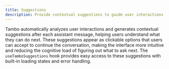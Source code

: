 ```yaml
---
title: Suggestions
description: Provide contextual suggestions to guide user interactions.
---
```


Tambo automatically analyzes user interactions and generates contextual suggestions after each assistant message, helping users understand what they can do next. These suggestions appear as clickable options that users can accept to continue the conversation, making the interface more intuitive and reducing the cognitive load of figuring out what to ask next. The `useTamboSuggestions` hook provides easy access to these suggestions with built-in loading states and error handling.


<LearnMore
  title="More about suggestions"
  description="Learn how to integrate generated suggestions into your app"
  href="/docs/concept-details/suggestions"
/>
